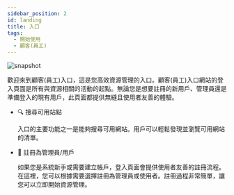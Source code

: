 ---
sidebar_position: 2
id: landing
title: 入口
tags:
  - 開始使用
  - 顧客(員工)
---



<BrowserWindow url={url}>

![snapshot](../assets/user/landing.png)

</BrowserWindow>

歡迎來到顧客(員工)入口，這是您高效資源管理的入口。顧客(員工)入口網站的登入頁面是所有與資源相關的活動的起點。無論您是想要註冊的新用戶、管理員還是準備登入的現有用戶，此頁面都提供無縫且使用者友善的體驗。

- 🔍 搜尋可用站點

  入口的主要功能之一是能夠搜尋可用網站。用戶可以輕鬆發現並瀏覽可用網站的清單。

- 👤 註冊為管理員/用戶

  如果您是系統新手或需要建立帳戶，登入頁面會提供使用者友善的註冊流程。在這裡，您可以根據需要選擇註冊為管理員或使用者。註冊過程非常簡單，讓您可以立即開始資源管理。
